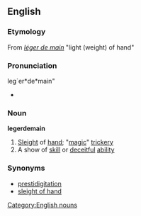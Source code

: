 ==English==
===Etymology===
From {{F.}} ''[[léger de main]]'' "light (weight) of hand"
===Pronunciation===
leg`er*de*main"
*{{audio|en-us-legerdemain.ogg|Audio (US)}}

===Noun===
{{wikipedia}}
'''legerdemain'''
#[[Sleight]] of [[hand]]; "[[magic]]" [[trickery]]
#A show of [[skill]] or [[deceitful]] [[ability]]

===Synonyms===
*[[prestidigitation]]
*[[sleight of hand]]

[[Category:English nouns]]
